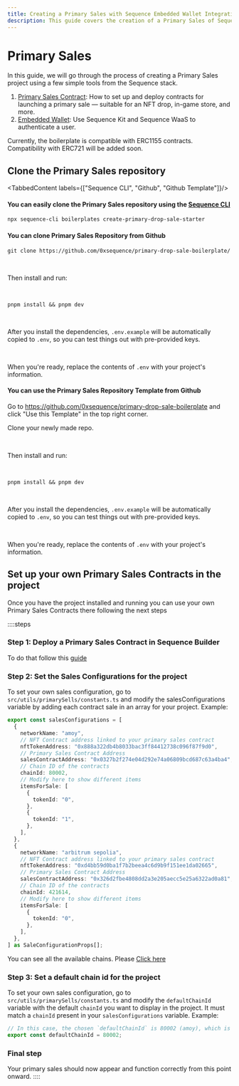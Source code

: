 ```yaml
---
title: Creating a Primary Sales with Sequence Embedded Wallet Integration
description: This guide covers the creation of a Primary Sales of Sequence. It includes steps for create sales contract, create nft contract, create collection, wallet authentication, purchase and mint.
---
```



# Primary Sales

In this guide, we will go through the process of creating a Primary Sales project using a few simple tools from the Sequence stack.


1. [Primary Sales Contract](/solutions/collectibles/contracts/deploy-primary-sales-contract/): How to set up and deploy contracts for launching a primary sale — suitable for an NFT drop, in-game store, and more.
2. [Embedded Wallet](/solutions/wallets/embedded-wallet/overview): Use Sequence Kit and Sequence WaaS to authenticate a user.

<Callout type="info">
  Currently, the boilerplate is compatible with ERC1155 contracts. Compatibility with ERC721 will be added soon.
</Callout>

## Clone the Primary Sales repository

<TabbedContent labels={["Sequence CLI", "Github", "Github Template"]}/>

<div className="tabbed-content__content">

#### You can easily clone the Primary Sales repository using the [Sequence CLI](https://github.com/0xsequence/sequence-cli/)

```bash
npx sequence-cli boilerplates create-primary-drop-sale-starter
```

</div>
<div className="tabbed-content__content">

#### You can clone Primary Sales Repository from Github

```shell
git clone https://github.com/0xsequence/primary-drop-sale-boilerplate/
```

<br/>

Then install and run:

<br/>

```shell
pnpm install && pnpm dev
```

<br/>

After you install the dependencies, `.env.example` will be automatically copied to `.env`, so you can test things out with pre-provided keys.

<br/>

When you're ready, replace the contents of `.env` with your project's information.

</div>
<div className="tabbed-content__content">

#### You can use the Primary Sales Repository Template from Github

Go to https://github.com/0xsequence/primary-drop-sale-boilerplate and click "Use this Template" in the top right corner.
<br/>

Clone your newly made repo.

<br/>

Then install and run:

<br/>

```shell
pnpm install && pnpm dev
```

<br/>

After you install the dependencies, `.env.example` will be automatically copied to `.env`, so you can test things out with pre-provided keys.

<br/>

When you're ready, replace the contents of `.env` with your project's information.

</div>


## Set up your own Primary Sales Contracts in the project

Once you have the project installed and running you can use your own Primary Sales Contracts there following the next steps

::::steps
### Step 1: Deploy a Primary Sales Contract in Sequence Builder

To do that follow this [guide](/solutions/collectibles/contracts/deploy-primary-sales-contract)

### Step 2: Set the Sales Configurations for the project

To set your own sales configuration, go to `src/utils/primarySells/constants.ts` and modify the salesConfigurations variable by adding each contract sale in an array for your project. Example:

```ts
export const salesConfigurations = [
  {
    networkName: "amoy",
    // NFT Contract address linked to your primary sales contract
    nftTokenAddress: "0x888a322db4b8033bac3ff84412738c096f87f9d0",
    // Primary Sales Contract Address
    salesContractAddress: "0x0327b2f274e04d292e74a06809bcd687c63a4ba4",
    // Chain ID of the contracts
    chainId: 80002,
    // Modify here to show different items
    itemsForSale: [
      {
        tokenId: "0", 
      },
      {
        tokenId: "1",
      },
    ],
  },
  {
    networkName: "arbitrum sepolia",
    // NFT Contract address linked to your primary sales contract
    nftTokenAddress: "0xd4bb59d0ba1f7b2beea4c6d9b9f151ee1da02665",
    // Primary Sales Contract Address
    salesContractAddress: "0x326d2fbe4808dd2a3e205aecc5e25a6322ad0a81",
    // Chain ID of the contracts
    chainId: 421614,
    // Modify here to show different items
    itemsForSale: [
      {
        tokenId: "0",
      },
    ],
  },
] as SaleConfigurationProps[];
```

<Callout type="info">
  You can see all the available chains. Please <a href="/solutions/technical-references/chain-support" target="_blank" rel="noopener noreferrer" style={{ fontWeight: 700 }}>Click here</a>
</Callout>

### Step 3: Set a default chain id for the project

To set your own sales configuration, go to `src/utils/primarySells/constants.ts` and modify the `defaultChainId` variable with the default `chainId` you want to display in the project. It must match a `chainId` present in your `salesConfigurations` variable. Example:

```ts
// In this case, the chosen `defaultChainId` is 80002 (amoy), which is present in the previously declared `salesConfigurations` variable.
export const defaultChainId = 80002;
```

### Final step

Your primary sales should now appear and function correctly from this point onward.
::::
